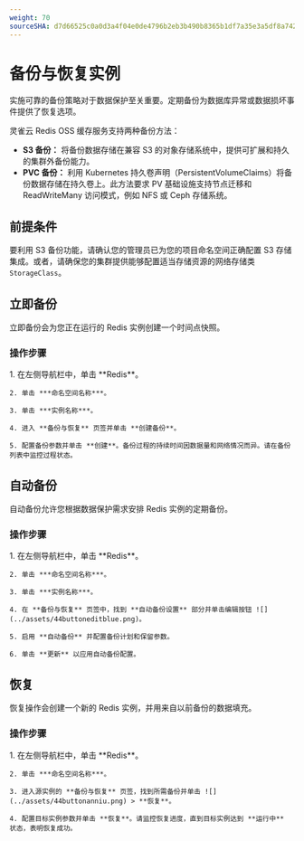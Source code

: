 ```yaml
---
weight: 70
sourceSHA: d7d66525c0a0d3a4f04e0de4796b2eb3b490b8365b1df7a35e3a5df8a742a29b
---
```


# 备份与恢复实例

实施可靠的备份策略对于数据保护至关重要。定期备份为数据库异常或数据损坏事件提供了恢复选项。

灵雀云 Redis OSS 缓存服务支持两种备份方法：

- **S3 备份：** 将备份数据存储在兼容 S3 的对象存储系统中，提供可扩展和持久的集群外备份能力。
- **PVC 备份：** 利用 Kubernetes 持久卷声明（PersistentVolumeClaims）将备份数据存储在持久卷上。此方法要求 PV 基础设施支持节点迁移和 ReadWriteMany 访问模式，例如 NFS 或 Ceph 存储系统。

## 前提条件

要利用 S3 备份功能，请确认您的管理员已为您的项目命名空间正确配置 S3 存储集成。或者，请确保您的集群提供能够配置适当存储资源的网络存储类 `StorageClass`。

## 立即备份

立即备份会为您正在运行的 Redis 实例创建一个时间点快照。

### 操作步骤

<Tabs>
  <Tab label="Web 控制台">
    1. 在左侧导航栏中，单击 **Redis**。

    2. 单击 ***命名空间名称***。

    3. 单击 ***实例名称***。

    4. 进入 **备份与恢复** 页签并单击 **创建备份**。

    5. 配置备份参数并单击 **创建**。备份过程的持续时间因数据量和网络情况而异。请在备份列表中监控过程状态。
  </Tab>
</Tabs>

## 自动备份

自动备份允许您根据数据保护需求安排 Redis 实例的定期备份。

### 操作步骤

<Tabs>
  <Tab label="Web 控制台">
    1. 在左侧导航栏中，单击 **Redis**。

    2. 单击 ***命名空间名称***。

    3. 单击 ***实例名称***。

    4. 在 **备份与恢复** 页签中，找到 **自动备份设置** 部分并单击编辑按钮 ![](../assets/44buttoneditblue.png)。

    5. 启用 **自动备份** 并配置备份计划和保留参数。

    6. 单击 **更新** 以应用自动备份配置。
  </Tab>
</Tabs>

## 恢复

恢复操作会创建一个新的 Redis 实例，并用来自以前备份的数据填充。

### 操作步骤

<Tabs>
  <Tab label="Web 控制台">
    1. 在左侧导航栏中，单击 **Redis**。

    2. 单击 ***命名空间名称***。

    3. 进入源实例的 **备份与恢复** 页签，找到所需备份并单击 ![](../assets/44buttonanniu.png) > **恢复**。

    4. 配置目标实例参数并单击 **恢复**。请监控恢复进度，直到目标实例达到 **运行中** 状态，表明恢复成功。
  </Tab>
</Tabs>
